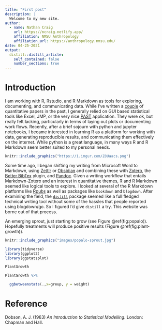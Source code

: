 ```yaml
---
title: "First post"
description: |
  Welcome to my new site.
author:
  - name: Nathan Craig 
    url: https://ncraig.netlify.app/
    affiliation: NMSU Anthropology
    affiliation_url: https://anthropology.nmsu.edu/
date: 04-25-2021
output:
  distill::distill_article:
    self_contained: false
    number_sections: true
---
```


# Introduction {#introduction}

I am working with R, Rstudio, and R Markdown as tools for exploring, documenting, and communicating data. While I've written a [couple](https://www.zotero.org/ncraig/) of quantitative papers in the past, I generally relied on GUI based statistical tools like Excel, JMP, or the very nice [PAST](https://www.nhm.uio.no/english/research/infrastructure/past/) application. They were ok, but really felt lacking, particularly in terms of laying out plots or documenting work flows. Recently, after a brief sojourn with python and jupyter notebooks, I became interested in learning R as a platform for working with data, generating reproducible results, and communicating them effectively on the internet. While python is a great language, in many ways R and R Markdown seem better suited to my personal needs.

```r
knitr::include_graphics("https://i.imgur.com/Z0Uaacs.png")
```

Some time ago, I began shifting my writing from Microsoft Word to Markdown, using [Zettlr](https://www.zettlr.com/) or [Obsidian](https://obsidian.md/) and combining these with [Zotero](https://www.zotero.org/), the [Better BibTex](https://retorque.re/zotero-better-bibtex/) plugin, and [Pandoc](https://pandoc.org/). Given a writing workflow that entails Markdown-Zotero and an interest in quantitative themes, R and R Markdown seemed like logical tools to explore. I looked at several of the R Markdown platforms like [Rpubs](https://rpubs.com/ncraig) as well as packages like `bookdown` and `blogdown`. After examining the field, the [`distill`](https://rstudio.github.io/distill/) package seemed like a full fledged technical writing tool without some of the hassles that people reported using blogdown/go. So I figured I'd give `distill` a try. This website was borne out of that process.

An emerging sprout, just starting to grow (see Figure \@ref(fig:popalo)). Hopefully treatments will produce positive results (Figure \@ref(fig:plant-growth)).

```r
knitr::include_graphics("images/popalo-sprout.jpg")
```

```r
library(tidyverse)
library(ggplot2)
library(ggstatsplot)
```

```r
PlantGrowth
```

```r
PlantGrowth %>% 

  ggbetweenstats(.,x=group, y = weight)
```

# Reference

Dobson, A. J. (1983) *An Introduction to Statistical Modelling*. London: Chapman and Hall.
